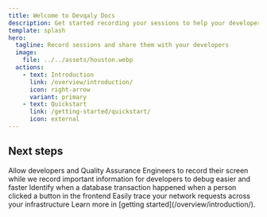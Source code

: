 ```yaml
---
title: Welcome to Devqaly Docs
description: Get started recording your sessions to help your developers debug faster
template: splash
hero:
  tagline: Record sessions and share them with your developers
  image:
    file: ../../assets/houston.webp
  actions:
    - text: Introduction
      link: /overview/introduction/
      icon: right-arrow
      variant: primary
    - text: Quickstart
      link: /getting-started/quickstart/
      icon: external
---
```



## Next steps

<CardGrid stagger>
  <Card title="Easy to Debug" icon="laptop">
    Allow developers and Quality Assurance Engineers to record their screen while we record important information
    for developers to debug easier and faster
  </Card>
  <Card title="Record Database Transactions" icon="add-document">
    Identify when a database transaction happened when a person clicked a button in the frontend
  </Card>
  <Card title="Trace Network Requests" icon="setting">
    Easily trace your network requests across your infrastructure
  </Card>
  <Card title="Read the docs" icon="open-book">
    Learn more in [getting started](/overview/introduction/).
  </Card>
</CardGrid>
